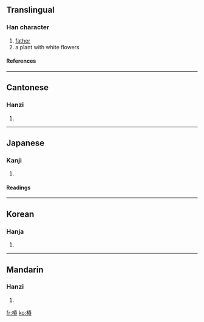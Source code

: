 ==Translingual==
===Han character===
{{Han char|rn=75|rad=木|as=09|sn=13|four=4596<sub>3</sub>|canj=木手大日 (DQKA)}}
# [[father]]
# a plant with white flowers
====References====
{{Han ref|kx=0538.080|dkj=15090|dj=0925.210|hdz=21242.080|uh=693F|ud=26943|bh=DDCF|bd=56783}}

----
==Cantonese==
===Hanzi===
{{yue-hanzi|jyut=|y=cheun1}}
# {{defn|Cantonese}}

----
==Japanese==
===Kanji===
{{ja-kanji|grade=|rs=木09}}
# {{defn|Japanese}} 
====Readings====
{{ja-readings|on=[[ちん]] (chin), [[ちゅん]] (chun)|kun=[[つばき]] (tsubaki)}}

----
==Korean==
===Hanja===
{{ko-hanja|hangeul=춘|eumhun=|rv=chun|mr=ch'un|y=chwun}}
# {{defn|Korean}}

----
==Mandarin==
===Hanzi===
{{cmn-hanzi|pin=[[chūn]] (chun1), [[jǔ]] (ju3)|wg=ch'un<sup>1</sup>, chü<sup>3</sup>}}
# {{defn|Mandarin}}

[[fr:椿]]
[[ko:椿]]